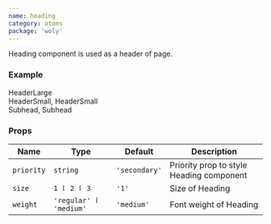 ```yaml
---
name: heading
category: atoms
package: 'woly'
---
```



Heading component is used as a header of page.

### Example

<Playground direction="vertical">
  <Heading size={1}>HeaderLarge</Heading>
  <div>
    <Heading size={2}>HeaderSmall,</Heading>
    <Heading size={2} weight="regular">
      HeaderSmall
    </Heading>
  </div>
  <div>
    <Heading size={3}>Subhead,</Heading>
    <Heading size={3} weight="regular">
      Subhead
    </Heading>
  </div>
</Playground>

### Props

| Name       | Type                   | Default       | Description                              |
| ---------- | ---------------------- | ------------- | ---------------------------------------- |
| `priority` | `string`               | `'secondary'` | Priority prop to style Heading component |
| `size`     | `1 ӏ 2 ӏ 3`            | `'1'`         | Size of Heading                          |
| `weight`   | `'regular' ӏ 'medium'` | `'medium'`    | Font weight of Heading                   |

